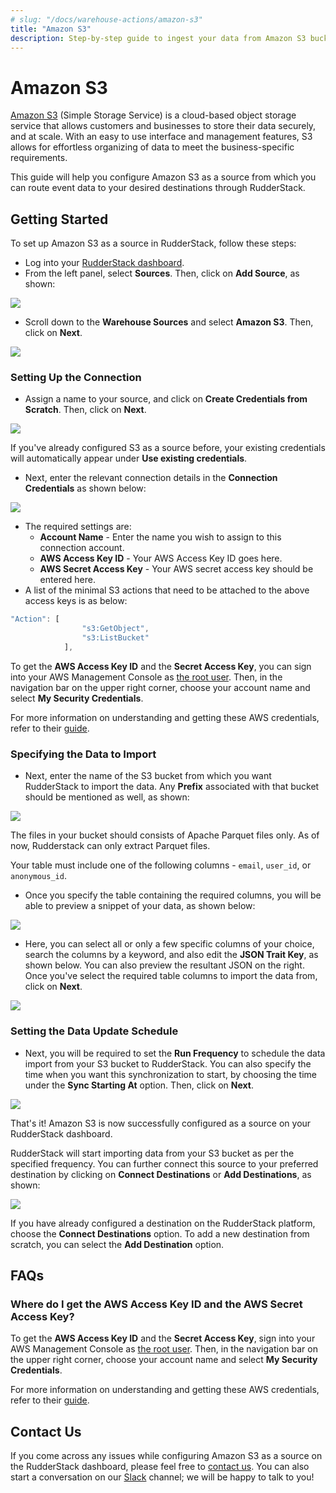 ```yaml
---
# slug: "/docs/warehouse-actions/amazon-s3"
title: "Amazon S3"
description: Step-by-step guide to ingest your data from Amazon S3 bucket into RudderStack.
---
```


# Amazon S3

[Amazon S3](https://aws.amazon.com/s3/) \(Simple Storage Service\) is a cloud-based object storage service that allows customers and businesses to store their data securely, and at scale. With an easy to use interface and management features, S3 allows for effortless organizing of data to meet the business-specific requirements.

This guide will help you configure Amazon S3 as a source from which you can route event data to your desired destinations through RudderStack.

## Getting Started

To set up Amazon S3 as a source in RudderStack, follow these steps:

- Log into your [RudderStack dashboard](https://app.rudderlabs.com/signup?type=freetrial).
- From the left panel, select **Sources**. Then, click on **Add Source**, as shown:

<img src="../../images/assets/image (97) (1) (1) (2) (2) (2) (2) (2) (2) (2) (2) (2) (2) (2) (3).png" />

- Scroll down to the **Warehouse Sources** and select **Amazon S3**. Then, click on **Next**.

<img src="../../images/assets/screen-shot-2021-01-12-at-12.23.01-pm.png" />

### Setting Up the Connection

- Assign a name to your source, and click on **Create Credentials from Scratch**. Then, click on **Next**.

<img src="../../images/assets/screen-shot-2021-01-12-at-12.23.37-pm.png" />

<div class="successBlock">

  If you've already configured S3 as a source before, your existing credentials
  will automatically appear under **Use existing credentials**.
</div>

- Next, enter the relevant connection details in the **Connection Credentials** as shown below:

<img src="../../images/assets/screen-shot-2021-01-12-at-12.23.55-pm.png" />

- The required settings are:
  - **Account Name** - Enter the name you wish to assign to this connection account.
  - **AWS Access Key ID** - Your AWS Access Key ID goes here.
  - **AWS Secret Access Key** - Your AWS secret access key should be entered here.
- A list of the minimal S3 actions that need to be attached to the above access keys is as below:

```javascript
"Action": [
                "s3:GetObject",
                "s3:ListBucket"
            ],
```

<div class="infoBlock">

To get the **AWS Access Key ID** and the **Secret Access Key**, you can sign into your AWS Management Console as <a href="https://docs.aws.amazon.com/IAM/latest/UserGuide/console.html#root-user-sign-in-page">the root user</a>. Then, in the navigation bar on the upper right corner, choose your account name and select **My Security Credentials**.

For more information on understanding and getting these AWS credentials, refer to their <a href="https://docs.aws.amazon.com/general/latest/gr/aws-sec-cred-types.html">guide</a>.

</div>

### Specifying the Data to Import

- Next, enter the name of the S3 bucket from which you want RudderStack to import the data. Any **Prefix** associated with that bucket should be mentioned as well, as shown:

<img src="../../images/assets/screen-shot-2021-01-13-at-10.58.18-am.png" />

<div class="warningBlock">

The files in your bucket should consists of Apache Parquet files only. As of now, Rudderstack can only extract Parquet files.

</div>

<div class="warningBlock">

Your table must include one of the following columns - <code class="inline-code">email</code>, <code class="inline-code">user_id</code>, or <code class="inline-code">anonymous_id</code>.

</div>

- Once you specify the table containing the required columns, you will be able to preview a snippet of your data, as shown below:

<img src="../../images/assets/screen-shot-2021-01-05-at-3.21.38-pm.png" />

- Here, you can select all or only a few specific columns of your choice, search the columns by a keyword, and also edit the **JSON Trait Key**, as shown below. You can also preview the resultant JSON on the right. Once you've select the required table columns to import the data from, click on **Next**.

<img src="../../images/assets/screen-shot-2021-01-05-at-3.22.09-pm.png" />

### Setting the Data Update Schedule

- Next, you will be required to set the **Run Frequency** to schedule the data import from your S3 bucket to RudderStack. You can also specify the time when you want this synchronization to start, by choosing the time under the **Sync Starting At** option. Then, click on **Next**.

<img src="../../images/assets/screen-shot-2021-01-13-at-11.00.29-am.png" />

That's it! Amazon S3 is now successfully configured as a source on your RudderStack dashboard.

RudderStack will start importing data from your S3 bucket as per the specified frequency. You can further connect this source to your preferred destination by clicking on **Connect Destinations** or **Add Destinations**, as shown:

<img src="../../images/assets/screen-shot-2021-01-13-at-11.06.08-am.png" />

<div class="infoBlock">

If you have already configured a destination on the RudderStack platform, choose the **Connect Destinations** option. To add a new destination from scratch, you can select the **Add Destination** option.

</div>

## FAQs

### Where do I get the AWS Access Key ID and the AWS Secret Access Key?

To get the **AWS Access Key ID** and the **Secret Access Key**, sign into your AWS Management Console as [the root user](https://docs.aws.amazon.com/IAM/latest/UserGuide/console.html#root-user-sign-in-page). Then, in the navigation bar on the upper right corner, choose your account name and select **My Security Credentials**.

For more information on understanding and getting these AWS credentials, refer to their [guide](https://docs.aws.amazon.com/general/latest/gr/aws-sec-cred-types.html).

## Contact Us

If you come across any issues while configuring Amazon S3 as a source on the RudderStack dashboard, please feel free to [contact us](mailto:%20docs@rudderstack.com). You can also start a conversation on our [Slack](https://rudderstack.com/join-rudderstack-slack-community) channel; we will be happy to talk to you!
